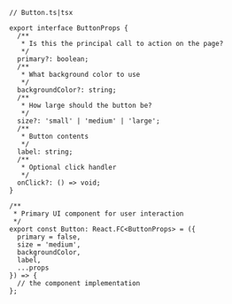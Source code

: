 ```tsx
// Button.ts|tsx

export interface ButtonProps {
  /**
   * Is this the principal call to action on the page?
   */
  primary?: boolean;
  /**
   * What background color to use
   */
  backgroundColor?: string;
  /**
   * How large should the button be?
   */
  size?: 'small' | 'medium' | 'large';
  /**
   * Button contents
   */
  label: string;
  /**
   * Optional click handler
   */
  onClick?: () => void;
}

/**
 * Primary UI component for user interaction
 */
export const Button: React.FC<ButtonProps> = ({
  primary = false,
  size = 'medium',
  backgroundColor,
  label,
  ...props
}) => {
  // the component implementation
};
```
